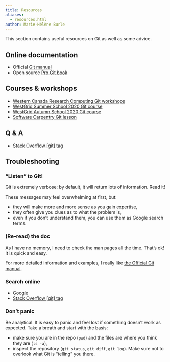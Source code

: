 ```yaml
---
title: Resources
aliases:
  - resources.html
author: Marie-Hélène Burle
---
```


:::{.def}

This section contains useful resources on Git as well as some advice.

:::

## Online documentation

- Official [Git manual](https://git-scm.com/docs)
- Open source [Pro Git book](https://git-scm.com/book/en/v2)

## Courses & workshops

- [Western Canada Research Computing Git workshops](https://westgrid-cli.netlify.app/workshops/)
- [WestGrid Summer School 2020 Git course](https://wgschool.netlify.app/git/)
- [WestGrid Autumn School 2020 Git course](https://autumnschool.netlify.app/git/)
- [Software Carpentry Git lesson](http://swcarpentry.github.io/git-novice/)

## Q & A

- [Stack Overflow [git] tag](https://stackoverflow.com/questions/tagged/git)

## Troubleshooting

### "Listen" to Git!

Git is extremely verbose: by default, it will return lots of information. Read it!

These messages may feel overwhelming at first, but:

- they will make more and more sense as you gain expertise,
- they often give you clues as to what the problem is,
- even if you don't understand them, you can use them as Google search terms.

### (Re-read) the doc

As I have no memory, I need to check the man pages all the time. That's ok! It is quick and easy.

For more detailed information and examples, I really like [the Official Git manual](https://git-scm.com/docs).

### Search online

- Google
- [Stack Overflow [git] tag](https://stackoverflow.com/questions/tagged/git)

### Don't panic

Be analytical. It is easy to panic and feel lost if something doesn't work as expected. Take a breath and start with the basis:

- make sure you are in the repo (`pwd`) and the files are where you think they are (`ls -a`),
- inspect the repository (`git status`, `git diff`, `git log`). Make sure not to overlook what Git is "telling" you there.
